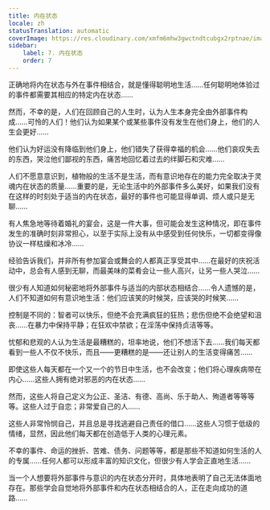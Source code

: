 ```yaml
---
title: 内在状态
locale: zh
statusTranslation: automatic
coverImage: https://res.cloudinary.com/xmfm6mhw3gwctndtcubgx2rptnae/image/upload/v1740468922/small_cover_tratado_de_psicologia_revolucionaria_a4c0dca4e0.webp
sidebar:
    label: 7. 内在状态
    order: 7
---
```

正确地将内在状态与外在事件相结合，就是懂得聪明地生活……任何聪明地体验过的事件都需要其相应的特定内在状态……

然而，不幸的是，人们在回顾自己的人生时，认为人生本身完全由外部事件构成……可怜的人们！他们认为如果某个或某些事件没有发生在他们身上，他们的人生会更好……

他们认为好运没有降临到他们身上，他们错失了获得幸福的机会……他们哀叹失去的东西，哭泣他们鄙视的东西，痛苦地回忆着过去的绊脚石和灾难……

人们不愿意意识到，植物般的生活不是生活，而有意识地存在的能力完全取决于灵魂内在状态的质量……重要的是，无论生活中的外部事件多么美好，如果我们没有在这样的时刻处于适当的内在状态，最好的事件也可能显得单调、烦人或只是无聊……

有人焦急地等待着婚礼的宴会，这是一件大事，但可能会发生这种情况，即在事件发生的准确时刻非常担心，以至于实际上没有从中感受到任何快乐，一切都变得像协议一样枯燥和冰冷……

经验告诉我们，并非所有参加宴会或舞会的人都真正享受其中……在最好的庆祝活动中，总会有人感到无聊，而最美味的菜肴会让一些人高兴，让另一些人哭泣……

很少有人知道如何秘密地将外部事件与适当的内部状态相结合……令人遗憾的是，人们不知道如何有意识地生活：他们应该笑的时候哭，应该哭的时候笑……

控制是不同的：智者可以快乐，但绝不会充满疯狂的狂热；悲伤但绝不会绝望和沮丧……在暴力中保持平静；在狂欢中禁欲；在淫荡中保持贞洁等等。

忧郁和悲观的人认为生活是最糟糕的，坦率地说，他们不想活下去……我们每天都看到一些人不仅不快乐，而且——更糟糕的是——还让别人的生活变得痛苦……

即使这些人每天都在一个又一个的节日中生活，也不会改变；他们将心理疾病带在内心……这些人拥有绝对邪恶的内在状态……

然而，这些人将自己定义为公正、圣洁、有德、高尚、乐于助人、殉道者等等等等。这些人过于自恋；非常爱自己的人……

这些人非常怜悯自己，并且总是寻找逃避自己责任的借口……这些人习惯于低级的情绪，显然，因此他们每天都在创造低于人类的心理元素。

不幸的事件、命运的挫折、苦难、债务、问题等等，都是那些不知道如何生活的人的专属……任何人都可以形成丰富的知识文化，但很少有人学会正直地生活……

当一个人想要将外部事件与意识的内在状态分开时，具体地表明了自己无法体面地存在。那些学会自觉地将外部事件和内在状态相结合的人，正在走向成功的道路……

